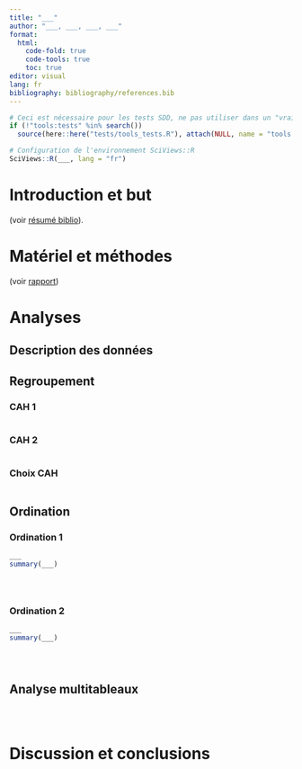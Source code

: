 ```yaml
---
title: "___"
author: "___, ___, ___, ___"
format:
  html:
    code-fold: true
    code-tools: true
    toc: true
editor: visual
lang: fr
bibliography: bibliography/references.bib
---
```


```r
# Ceci est nécessaire pour les tests SDD, ne pas utiliser dans un "vrai" projet
if (!"tools:tests" %in% search())
  source(here::here("tests/tools_tests.R"), attach(NULL, name = "tools:tests"))

# Configuration de l'environnement SciViews::R
SciViews::R(___, lang = "fr")
```

# Introduction et but

(voir [résumé biblio](doubs_biblio.html)).

# Matériel et méthodes

(voir [rapport](doubs_report.html))

# Analyses

<!--% Dans ce carnet de notes, vous devez expérimenter les différentes méthodes d'analyse multivariées vues dans le cours. Conservez la structure proposée et répartissez-vous le travail de manière équitable en fonction des consignes. -->

## Description des données

<!--% Cette partie doit permettre de comprendre les différents jeux de données que vous traitez. Vous devez présenter et résumer (de manière numérique dans des tableaux de synthèse et/ou graphique) les tables, et les variables à disposition. Préciser également s'il y a des valeurs manquantes, ainsi que le type de données (quantitatives continues ou discrètes, qualitatives ordonnées ou non = variables "facteurs)". Si c'est pertinent, vérifiez la relation entre les variables et transformez-les si nécessaire. -->

<!--# Au niveau de la répartition du travail, chaque étudiant doit contribuer à un ou deux graphiques ou tableaux de synthèse. -->

## Regroupement

<!--% Choisissez deux analyses cah les plus pertinentes (deux étudiants). Chacun interprétera en 3 à 5 phrases juste en dessous du dendrogramme l'analyse qu'il a réalisée. -->

### CAH 1

```r

```

<!--% Interprétez la cah1 ci-dessous. -->

### CAH 2

```r

```

<!--% Interprétez la cah2 ci-dessous. -->

### Choix CAH

<!--% Retenez le regroupement qui vous paraît le meilleur et ajoutez-le comme variable supplémentaire `group` dans votre jeu de données. -->

```r

```

## Ordination

<!--% Effectuez deux analyses (deux étudiants différents) soit ACP, soit AFC selon ce qui est le plus pertinent. Dans les représentations, indiquer en couleur l'un des regroupements que vous avez retenue (meilleure CAH). -->

### Ordination 1

```r
___
summary(___)
```

```r

```

<!--% Interprétez le résumé de votre analyse et le graphique des éboulis en 3 à 5 phrases ci-dessous. -->

```r

```

<!--% Interprétez le graphique acp_afc1_plot1 en 3 à 5 phrases. -->

```r

```

<!--% Interprétez le graphique acp_afc1_plot2 en 3 à 5 phrases. -->

<!--% Ajoutez d'autres graphiques si nécessaire et interprétez-les ci-dessous. -->

### Ordination 2

```r
___
summary(___)
```

```r

```

<!--% Interprétez le résumé de votre analyse et le graphique des éboulis en 3 à 5 phrases ci-dessous. -->

```r

```

<!--% Interprétez le graphique acp_afc2_plot1 en 3 à 5 phrases. -->

```r

```

<!--% Interprétez le graphique acp_afc2_plot2 en 3 à 5 phrases. -->

<!--% Ajoutez d'autres graphiques si nécessaire et interprétez-les ci-dessous. -->

<!--# Vous devez arriver jusqu'ici à la fin du module 7. -->

## Analyse multitableaux

<!--% Partie II (module 8) : Effectuez une analyse globale multitableaux (AFM) sur vos données. Réalisez au moins deux graphiques les plus pertinents et interprétez-les (travail à répartir entre 2 et 3 étudiants qui ont moins contribué à la partie I). -->

```r

```

```r

```

<!--% Interprétez le graphique afm_plot2 en 3 à 5 phrases. -->

```r

```

<!--% Interprétez le graphique afm_plot2 en 3 à 5 phrases. -->

<!--% Ajoutez d'autres graphiques si nécessaire et interprétez-les ci-dessous. -->

# Discussion et conclusions

<!--% Listez les éléments principaux que vous retenez de votre analyse, sous forme de liste à points concise. -->
